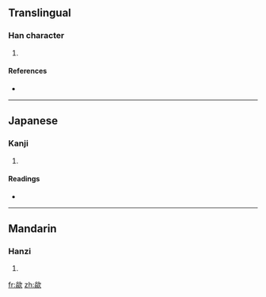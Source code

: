 ==Translingual==

===Han character===
{{Han char|rn=76|rad=欠|as=12|sn=16|four=|canj=火火弓人 (FFNO), X火火弓人 (XFFNO)}}

# {{defn|Han|sort=欠12}}

====References====
* {{Han ref|kx=0572.160|dkj=16202|dj=0960.150|hdz=32151.120|uh=6B58|ud=27480}}

----

==Japanese==

===Kanji===
{{ja-kanji|grade=|rs=欠12}}

# {{defn|Japanese}}

====Readings====
* {{ja-readings|on=[[くつ]] (kutsu), [[くち]] (kuchi)|kun=}}

----

==Mandarin==

===Hanzi===
{{cmn-hanzi|pin=[[xū]] ([[xu1]])|wg=hsü<sup>1</sup>}}

# {{defn|Mandarin}}

[[fr:歘]]
[[zh:歘]]